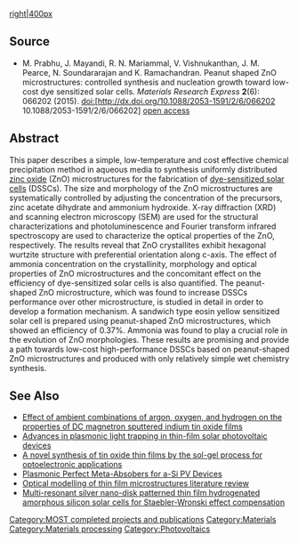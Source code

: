 {{MOST}}
{{Pearce-pubs}}

[[image:PeanutZnO.jpg|right|400px]]
==Source==
* M. Prabhu, J. Mayandi, R. N. Mariammal, V. Vishnukanthan, J. M. Pearce, N. Soundararajan and K. Ramachandran. Peanut shaped ZnO microstructures: controlled synthesis and nucleation growth toward low-cost dye sensitized solar cells. ''Materials Research Express'' '''2'''(6): 066202 (2015). doi:[http://dx.doi.org/10.1088/2053-1591/2/6/066202 10.1088/2053-1591/2/6/066202] [https://www.academia.edu/13083822/Peanut_shaped_ZnO_microstructures_controlled_synthesis_and_nucleation_growth_toward_low-cost_dye_sensitized_solar_cells open access]

==Abstract==
This paper describes a simple, low-temperature and cost effective chemical precipitation method in aqueous media to synthesis uniformly distributed [[zinc oxide]] (ZnO) microstructures for the fabrication of [[dye-sensitized solar cells]] (DSSCs). The size and morphology of the ZnO microstructures are systematically controlled by adjusting the concentration of the precursors, zinc acetate dihydrate and ammonium hydroxide. X-ray diffraction (XRD) and scanning electron microscopy (SEM) are used for the structural characterizations and photoluminescence and Fourier transform infrared spectroscopy are used to characterize the optical properties of the ZnO, respectively. The results reveal that ZnO crystallites exhibit hexagonal wurtzite structure with preferential orientation along c-axis. The effect of ammonia concentration on the crystallinity, morphology and optical properties of ZnO microstructures and the concomitant effect on the efficiency of dye-sensitized solar cells is also quantified. The peanut-shaped ZnO microstructure, which was found to increase DSSCs performance over other microstructure, is studied in detail in order to develop a formation mechanism. A sandwich type eosin yellow sensitized solar cell is prepared using peanut-shaped ZnO microstructures, which showed an efficiency of 0.37%. Ammonia was found to play a crucial role in the evolution of ZnO morphologies. These results are promising and provide a path towards low-cost high-performance DSSCs based on peanut-shaped ZnO microstructures and produced with only relatively simple wet chemistry synthesis.

==See Also==
*[[Effect of ambient combinations of argon, oxygen, and hydrogen on the properties of DC magnetron sputtered indium tin oxide films]]
*[[Advances in plasmonic light trapping in thin-film solar photovoltaic devices]]
* [[A novel synthesis of tin oxide thin films by the sol-gel process for optoelectronic applications]]
*[[Plasmonic Perfect Meta-Absobers for a-Si PV Devices]]
*[[Optical modelling of thin film microstructures literature review]]
*[[Multi-resonant silver nano-disk patterned thin film hydrogenated amorphous silicon solar cells for Staebler-Wronski effect compensation]]

[[Category:MOST completed projects and publications]]
[[Category:Materials]]
[[Category:Materials processing]]
[[Category:Photovoltaics]]
